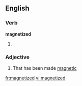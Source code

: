 ==English==

===Verb===
'''magnetized'''

# {{past of|[[magnetize]]}}

===Adjective===
{{en-adj}}

# That has been made [[magnetic]]

[[fr:magnetized]]
[[vi:magnetized]]